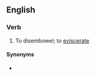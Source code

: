 ==English==

===Verb===
{{en-verb|exenterat}}

# To disembowel; to [[eviscerate]]

====Synonyms====
* {{l|en|eviscerate}}